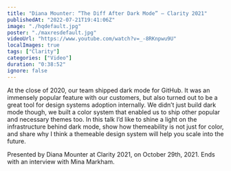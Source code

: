 ```yaml
---
title: "Diana Mounter: “The Diff After Dark Mode” — Clarity 2021"
publishedAt: "2022-07-21T19:41:06Z"
image: "./hqdefault.jpg"
poster: "./maxresdefault.jpg"
videoUrl: "https://www.youtube.com/watch?v=_-8RKnpwu9U"
localImages: true
tags: ["Clarity"]
categories: ["Video"]
duration: "0:38:52"
ignore: false
---
```


At the close of 2020, our team shipped dark mode for GitHub. It was an immensely popular feature with our customers, but also turned out to be a great tool for design systems adoption internally. We didn’t just build dark mode though, we built a color system that enabled us to ship other popular and necessary themes too. In this talk I’d like to shine a light on the infrastructure behind dark mode, show how themeability is not just for color, and share why I think a themeable design system will help you scale into the future.

Presented by Diana Mounter at Clarity 2021, on October 29th, 2021. Ends with an interview with Mina Markham.

